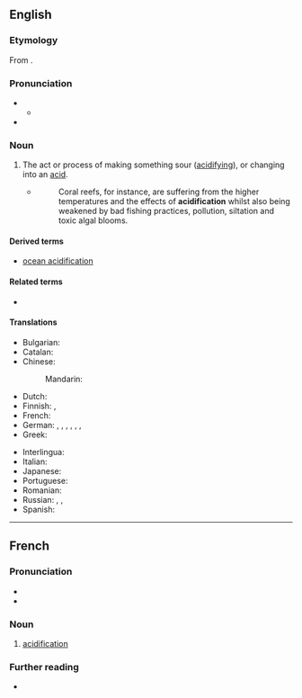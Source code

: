==English==

===Etymology===
From {{bor|en|fr|acidification}}.

===Pronunciation===
* {{IPA|en|/əˌsɪdɪfɪˈkeɪʃən/}}
** {{audio|en|LL-Q1860 (eng)-Vealhurl-acidification.wav|Audio (UK)}}
* {{rhymes|en|eɪʃən|s=6}}

===Noun===
{{en-noun|~}}

# The act or process of making something sour ([[acidifying]]), or changing into an [[acid]].
#* {{quote-web|en|date=2013-10-03
|author=Roger Harrabin
|title=Health of oceans 'declining fast'
|site=bbc.co.uk
|url=http://www.bbc.co.uk/news/science-environment-24369244
|accessdate=2013-10-05
}}
#*: Coral reefs, for instance, are suffering from the higher temperatures and the effects of '''acidification''' whilst also being weakened by bad fishing practices, pollution, siltation and toxic algal blooms.
#: {{ant|en|acidulation}}
#: {{ant|en|basification}}

====Derived terms====
* [[ocean acidification]]

====Related terms====
* {{l|en|acidify}}

====Translations====
{{trans-top|the act or process of making something sour (acidifying), or changing into an acid}}
* Bulgarian: {{t|bg|подкисляване|n}}
* Catalan: {{t|ca|acidificació|f}}
* Chinese:
*: Mandarin: {{t+|cmn|酸化|tr=suānhuà}}
* Dutch: {{t+|nl|verzuring|f}}
* Finnish: {{t|fi|happamoittaminen}} {{qualifier|act}}, {{t|fi|happamoituminen}} {{qualifier|process}}
* French: {{t+|fr|acidification|f}}
* German: {{t|de|Säurebildung|f}}, {{t|de|Säuerung|f}}, {{t|de|Säuern|n}}, {{t|de|Versäuerung|f}}, {{t|de|Ansäuerung|f}}, {{t|de|Azidifikation|f}}, {{t|de|Versauerung|f}}
* Greek: {{t|el|οξίνιση|f}}
{{trans-mid}}
* Interlingua: {{t|ia|acidification}}
* Italian: {{t+|it|acidificazione|f}}
* Japanese: {{t|ja|酸性化|tr=さんせいか, sanseika}}
* Portuguese: {{t|pt|acidificação|f}}
* Romanian: {{t+|ro|acidificare|f}}
* Russian: {{t+|ru|окисле́ние|n}}, {{t+|ru|подкисле́ние|n}}, {{t|ru|кислова́ние|n}}
* Spanish: {{t|es|acidificación|f}}
{{trans-bottom}}

----

==French==

===Pronunciation===
* {{fr-IPA}}
* {{audio|fr|LL-Q150 (fra)-WikiLucas00-acidification.wav|Audio}}

===Noun===
{{fr-noun|f}}

# [[#English|acidification]]

===Further reading===
* {{R:TLFi}}